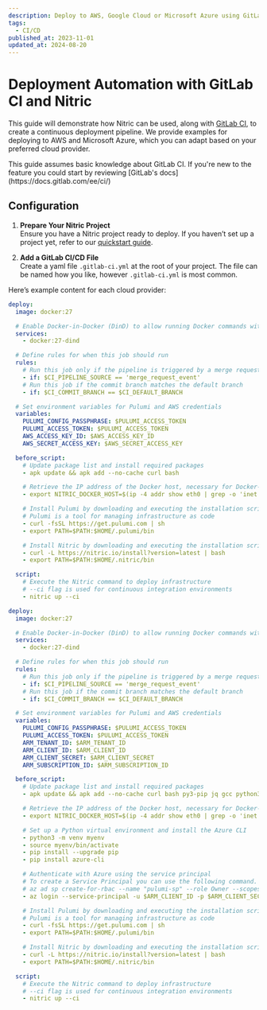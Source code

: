 ```yaml
---
description: Deploy to AWS, Google Cloud or Microsoft Azure using GitLab CI and the Nitric CLI
tags:
  - CI/CD
published_at: 2023-11-01
updated_at: 2024-08-20
---
```


# Deployment Automation with GitLab CI and Nitric

This guide will demonstrate how Nitric can be used, along with [GitLab CI](https://docs.gitlab.com/ee/ci/), to create a continuous deployment pipeline. We provide examples for deploying to AWS and Microsoft Azure, which you can adapt based on your preferred cloud provider.

<Note>
  This guide assumes basic knowledge about GitLab CI. If you're new to the
  feature you could start by reviewing [GitLab's
  docs](https://docs.gitlab.com/ee/ci/)
</Note>

## Configuration

1. **Prepare Your Nitric Project**<br />
   Ensure you have a Nitric project ready to deploy. If you haven’t set up a project yet, refer to our [quickstart guide](/get-started/quickstart).

2. **Add a GitLab CI/CD File**<br />
   Create a yaml file `.gitlab-ci.yml` at the root of your project. The file can be named how you like, however `.gitlab-ci.yml` is most common.

Here’s example content for each cloud provider:

<Tabs>

<TabItem label="AWS">

```yaml title:.gitlab-ci.yml
deploy:
  image: docker:27

  # Enable Docker-in-Docker (DinD) to allow running Docker commands within the CI environment
  services:
    - docker:27-dind

  # Define rules for when this job should run
  rules:
    # Run this job only if the pipeline is triggered by a merge request event
    - if: $CI_PIPELINE_SOURCE == 'merge_request_event'
    # Run this job if the commit branch matches the default branch
    - if: $CI_COMMIT_BRANCH == $CI_DEFAULT_BRANCH

  # Set environment variables for Pulumi and AWS credentials
  variables:
    PULUMI_CONFIG_PASSPHRASE: $PULUMI_ACCESS_TOKEN
    PULUMI_ACCESS_TOKEN: $PULUMI_ACCESS_TOKEN
    AWS_ACCESS_KEY_ID: $AWS_ACCESS_KEY_ID
    AWS_SECRET_ACCESS_KEY: $AWS_SECRET_ACCESS_KEY

  before_script:
    # Update package list and install required packages
    - apk update && apk add --no-cache curl bash

    # Retrieve the IP address of the Docker host, necessary for Docker-in-Docker communication
    - export NITRIC_DOCKER_HOST=$(ip -4 addr show eth0 | grep -o 'inet [0-9\.]*' | awk '{print $2}')

    # Install Pulumi by downloading and executing the installation script
    # Pulumi is a tool for managing infrastructure as code
    - curl -fsSL https://get.pulumi.com | sh
    - export PATH=$PATH:$HOME/.pulumi/bin

    # Install Nitric by downloading and executing the installation script
    - curl -L https://nitric.io/install?version=latest | bash
    - export PATH=$PATH:$HOME/.nitric/bin

  script:
    # Execute the Nitric command to deploy infrastructure
    # --ci flag is used for continuous integration environments
    - nitric up --ci
```

</TabItem>

<TabItem label="Azure">

```yaml Azure title:.gitlab-ci.yml
deploy:
  image: docker:27

  # Enable Docker-in-Docker (DinD) to allow running Docker commands within the CI environment
  services:
    - docker:27-dind

  # Define rules for when this job should run
  rules:
    # Run this job only if the pipeline is triggered by a merge request event
    - if: $CI_PIPELINE_SOURCE == 'merge_request_event'
    # Run this job if the commit branch matches the default branch
    - if: $CI_COMMIT_BRANCH == $CI_DEFAULT_BRANCH

  # Set environment variables for Pulumi and AWS credentials
  variables:
    PULUMI_CONFIG_PASSPHRASE: $PULUMI_ACCESS_TOKEN
    PULUMI_ACCESS_TOKEN: $PULUMI_ACCESS_TOKEN
    ARM_TENANT_ID: $ARM_TENANT_ID
    ARM_CLIENT_ID: $ARM_CLIENT_ID
    ARM_CLIENT_SECRET: $ARM_CLIENT_SECRET
    ARM_SUBSCRIPTION_ID: $ARM_SUBSCRIPTION_ID

  before_script:
    # Update package list and install required packages
    - apk update && apk add --no-cache curl bash py3-pip jq gcc python3-dev musl-dev linux-headers libffi-dev openssl-dev cargo make

    # Retrieve the IP address of the Docker host, necessary for Docker-in-Docker communication
    - export NITRIC_DOCKER_HOST=$(ip -4 addr show eth0 | grep -o 'inet [0-9\.]*' | awk '{print $2}')

    # Set up a Python virtual environment and install the Azure CLI
    - python3 -m venv myenv
    - source myenv/bin/activate
    - pip install --upgrade pip
    - pip install azure-cli

    # Authenticate with Azure using the service principal
    # To create a Service Principal you can use the following command. You can also do this from the Azure console.
    # az ad sp create-for-rbac --name "pulumi-sp" --role Owner --scopes /subscriptions/{ARM_SUBSCRIPTION_ID}
    - az login --service-principal -u $ARM_CLIENT_ID -p $ARM_CLIENT_SECRET --tenant $ARM_TENANT_ID

    # Install Pulumi by downloading and executing the installation script
    # Pulumi is a tool for managing infrastructure as code
    - curl -fsSL https://get.pulumi.com | sh
    - export PATH=$PATH:$HOME/.pulumi/bin

    # Install Nitric by downloading and executing the installation script
    - curl -L https://nitric.io/install?version=latest | bash
    - export PATH=$PATH:$HOME/.nitric/bin

  script:
    # Execute the Nitric command to deploy infrastructure
    # --ci flag is used for continuous integration environments
    - nitric up --ci
```

</TabItem>

</Tabs>
